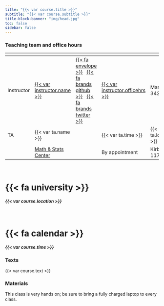 ```yaml
---
title: "{{< var course.title >}}"
subtitle: "{{< var course.subtitle >}}"
title-block-banner: "img/head.jpg"
toc: false
sidebar: false
---
```




### Teaching team and office hours 

<span></span>     | <span></span>     | <span></span>    | <span></span>    |  <span></span>      
------------------|-------------------|------------------|------------------|------------------ 
Instructor        | [{{< var instructor.name >}}]({{< var instructor.url >}}) | <a href="mailto:{{< var instructor.email >}}" title="email">{{< fa envelope >}}</a> &nbsp; <a href="https://github.com/{{< var instructor.github >}}" title="GitHub">{{< fa brands github >}}</i></a> &nbsp; <a href="https://twitter.com/{{< var instructor.twitter >}}" title="Twitter">{{< fa brands twitter >}}</a> | <a href="{{< var instructor.appointment_url >}}" >{{< var instructor.officehrs >}}</a> | Manchester 342
TA               | {{< var ta.name >}} | <a href="mailto:{{< var ta.email >}}" title="email"><i class="fa fa-envelope"></i></a> | {{< var ta.time >}}| {{< var ta.location >}}
<span></span>                  | [Math & Stats Center](https://mathandstatscenter.wfu.edu/) | <a href="mailto:mathandstatscenter@wfu.edu" title="email"><i class="fa fa-envelope"></i></a> &nbsp; | By appointment | Kirby Hall 117

::: {.grid}
::: {.g-col-12 .g-col-sm-6 .g-col-md-6}
<br>

# {{< fa university >}} {.icon}

##### {{< var course.location >}} {.center}
:::

::: {.g-col-12 .g-col-sm-6 .g-col-md-6}
<br>

# {{< fa calendar >}} {.icon}

##### {{< var course.time >}}  {.center} 
:::

:::

### Texts

{{< var course.text >}}

### Materials

This class is very hands on; be sure to bring a fully charged laptop to every class.